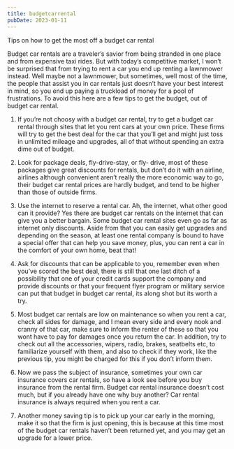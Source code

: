 ```yaml
---
title: budgetcarrental
pubDate: 2023-01-11
---
```


Tips on how to get the most off a budget car rental

Budget car rentals are a traveler’s savior from being stranded in one place and from expensive taxi rides. But with today’s competitive market, I won’t be surprised that from trying to rent a car you end up renting a lawnmower instead. Well maybe not a lawnmower, but sometimes, well most of the time, the people that assist you in car rentals just doesn’t have your best interest in mind, so you end up paying a truckload of money for a pool of frustrations. To avoid this here are a few tips to get the budget, out of budget car rental.

1. If you’re not choosy with a budget car rental, try to get a budget car rental through sites that let you rent cars at your own price. These firms will try to get the best deal for the car that you’ll get and might just toss in unlimited mileage and upgrades, all of that without spending an extra dime out of budget.

2. Look for package deals, fly-drive-stay, or fly- drive, most of these packages give great discounts for rentals, but don’t do it with an airline, airlines although convenient aren’t really the more economic way to go, their budget car rental prices are hardly budget, and tend to be higher than those of outside firms.

3. Use the internet to reserve a rental car. Ah, the internet, what other good can it provide? Yes there are budget car rentals on the internet that can give you a better bargain. Some budget car rental sites even go as far as internet only discounts. Aside from that you can easily get upgrades and depending on the season, at least one rental company is bound to have a special offer that can help you save money, plus, you can rent a car in the comfort of your own home, beat that!

4. Ask for discounts that can be applicable to you, remember even when you’ve scored the best deal, there is still that one last ditch of a possibility that one of your credit cards support the company and provide discounts or that your frequent flyer program or military service can put that budget in budget car rental, its along shot but its worth a try.

5. Most budget car rentals are low on maintenance so when you rent a car, check all sides for damage, and I mean every side and every nook and cranny of that car, make sure to inform the renter of these so that you wont have to pay for damages once you return the car. In addition, try to check out all the accessories, wipers, radio, brakes, seatbelts etc, to familiarize yourself with them, and also to check if they work, like the previous tip, you might be charged for this if you don’t inform them.

6. Now we pass the subject of insurance, sometimes your own car insurance covers car rentals, so have a look see before you buy insurance from the rental firm. Budget car rental insurance doesn’t cost much, but if you already have one why buy another? Car rental insurance is always required when you rent a car.

7. Another money saving tip is to pick up your car early in the morning, make it so that the firm is just opening, this is because at this time most of the budget car rentals haven’t been returned yet, and you may get an upgrade for a lower price.